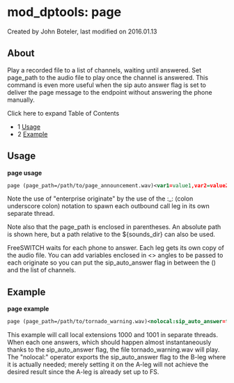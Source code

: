 
# mod_dptools: page 

 Created by  John Boteler, last modified on 2016.01.13

## About

Play a recorded file to a list of channels, waiting until answered. Set page\_path to the audio file to play once the channel is answered. This command is even more useful when the sip auto answer flag is set to deliver the page message to the endpoint without answering the phone manually.

Click here to expand Table of Contents

* 1 [Usage](#usage)
* 2 [Example](#example)

## Usage

**page usage**

```xml
page (page_path=/path/to/page_announcement.wav)<var1=value1,var2=value2...>sofia/internal/foo@bar.com:_:sofia/internal/foo2@bar.com:_:sofia...
```

Note the use of "enterprise originate" by the use of the :\_: (colon underscore colon) notation to spawn each outbound call leg in its own separate thread.

Note also that the page\_path is enclosed in parentheses. An absolute path is shown here, but a path relative to the ${sounds\_dir} can also be used.

FreeSWITCH waits for each phone to answer. Each leg gets its own copy of the audio file. You can add variables enclosed in &lt;> angles to be passed to each originate so you can put the sip\_auto\_answer flag in between the () and the list of channels.

## Example

**page example**

```xml
page (page_path=/path/to/tornado_warning.wav)<nolocal:sip_auto_answer=true>sofia/internal/1000@bar.com:_:sofia/internal/1001@bar.com
```

This example will call local extensions 1000 and 1001 in separate threads. When each one answers, which should happen almost instantaneously thanks to the sip\_auto\_answer flag, the file tornado\_warning.wav will play. The "nolocal:" operator exports the sip\_auto\_answer flag to the B-leg where it is actually needed; merely setting it on the A-leg will not achieve the desired result since the A-leg is already set up to FS.


